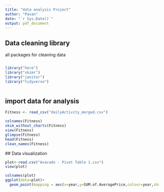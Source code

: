 ---
title: "data analysis Project"
author: "Pavan"
date: "`r Sys.Date()`"
output: pdf_document
---

## Data cleaning library 
  all packages for cleaning data
```{r}
```


```{r}
library("here")
library("skimr")
library("janitor")
library("tidyverse")
```


```{r}
```
## import data for analysis

```{r}

Fitness <- read_csv("dailyActivity_merged.csv")

colnames(Fitness)
skim_without_charts(Fitness)
view(Fitness)
glimpse(Fitness)
head(Fitness)
clean_names(Fitness)
```


 ## Data visualization
 
 
 
```{r warning=FALSE}
plot<-read.csv("Avacado - Pivot Table 1.csv")
view(plot)

colnames(plot)
ggplot(data=plot)+
  geom_point(mapping = aes(x=year,y=SUM.of.AveragePrice,colour=year,shape=year))
```
 
